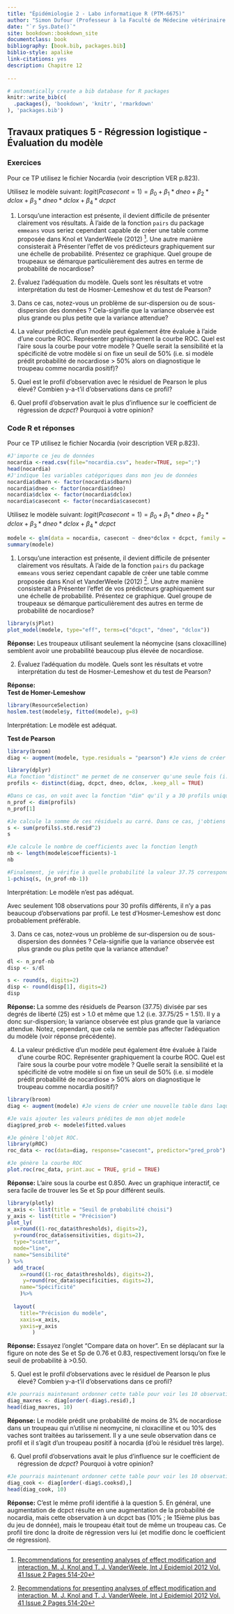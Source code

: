 ```yaml
---
title: "Épidémiologie 2 - Labo informatique R (PTM-6675)"
author: "Simon Dufour (Professeur à la Faculté de Médecine vétérinaire de l'Université de Montréal)"
date: "`r Sys.Date()`"
site: bookdown::bookdown_site
documentclass: book
bibliography: [book.bib, packages.bib]
biblio-style: apalike
link-citations: yes
description: Chapitre 12
 
---
```



```r
# automatically create a bib database for R packages
knitr::write_bib(c(
  .packages(), 'bookdown', 'knitr', 'rmarkdown'
), 'packages.bib')
```


## Travaux pratiques 5 - Régression logistique - Évaluation du modèle

### Exercices
Pour ce TP utilisez le fichier Nocardia (voir description VER p.823).   
  
Utilisez le modèle suivant: $logit(Pcasecont=1) = β_0 + β_1*dneo + β_2*dclox + β_3*dneo*dclox + β_4*dcpct$
  
1. Lorsqu’une interaction est présente, il devient difficile de présenter clairement vos résultats. À l’aide de la fonction `pairs` du package `emmeans` vous seriez cependant capable de créer une table comme proposée dans Knol et VanderWeele (2012) [^5]. Une autre manière consisterait à Présenter l’effet de vos prédicteurs graphiquement sur une échelle de probabilité. Présentez ce graphique. Quel groupe de troupeaux se démarque particulièrement des autres en terme de probabilité de nocardiose?
  
[^5]: [Recommendations for presenting analyses of effect modification and interaction. M. J. Knol and T. J. VanderWeele, Int J Epidemiol 2012 Vol. 41 Issue 2 Pages 514-20](https://pubmed.ncbi.nlm.nih.gov/22253321/)    
  
2. Évaluez l’adéquation du modèle. Quels sont les résultats et votre interprétation du test de Hosmer-Lemeshow et du test de Pearson?  
  
3. Dans ce cas, notez-vous un problème de sur-dispersion ou de sous-dispersion des données ? Cela-signifie que la variance observée est plus grande ou plus petite que la variance attendue?  
  
4. La valeur prédictive d’un modèle peut également être évaluée à l’aide d’une courbe ROC. Représenter graphiquement la courbe ROC. Quel est l’aire sous la courbe pour votre modèle ? Quelle serait la sensibilité et la spécificité de votre modèle si on fixe un seuil de 50% (i.e. si modèle prédit probabilité de nocardiose > 50% alors on diagnostique le troupeau comme nocardia positif)? 
  
5. Quel est le profil d’observation avec le résiduel de Pearson le plus élevé? Combien y-a-t’il d’observations dans ce profil?
  
6. Quel profil d’observation avait le plus d’influence sur le coefficient de régression de *dcpct*? Pourquoi à votre opinion?
   

### Code R et réponses
Pour ce TP utilisez le fichier Nocardia (voir description VER p.823).   
```r
#J'importe ce jeu de données
nocardia <-read.csv(file="nocardia.csv", header=TRUE, sep=";")
head(nocardia)
#J'indique les variables catégoriques dans mon jeu de données
nocardia$dbarn <- factor(nocardia$dbarn) 
nocardia$dneo <- factor(nocardia$dneo) 
nocardia$dclox <- factor(nocardia$dclox) 
nocardia$casecont <- factor(nocardia$casecont) 
```
  
Utilisez le modèle suivant: $logit(Pcasecont=1) = β_0 + β_1*dneo + β_2*dclox + β_3*dneo*dclox + β_4*dcpct$
```r
modele <- glm(data = nocardia, casecont ~ dneo*dclox + dcpct, family = binomial)
summary(modele)
```

  
1. Lorsqu’une interaction est présente, il devient difficile de présenter clairement vos résultats. À l’aide de la fonction `pairs` du package `emmeans` vous seriez cependant capable de créer une table comme proposée dans Knol et VanderWeele (2012) [^5]. Une autre manière consisterait à Présenter l’effet de vos prédicteurs graphiquement sur une échelle de probabilité. Présentez ce graphique. Quel groupe de troupeaux se démarque particulièrement des autres en terme de probabilité de nocardiose?
  
```r
library(sjPlot)
plot_model(modele, type="eff", terms=c("dcpct", "dneo", "dclox"))
```
  
**Réponse:** Les troupeaux utilisant seulement la néomycine (sans cloxacilline) semblent avoir une probabilité beaucoup
plus élevée de nocardiose.  
  
2. Évaluez l’adéquation du modèle. Quels sont les résultats et votre interprétation du test de Hosmer-Lemeshow et du test de Pearson?  
  
**Réponse:**    
**Test de Homer-Lemeshow**
```r
library(ResourceSelection)
hoslem.test(modele$y, fitted(modele), g=8)

```
  
Interprétation: Le modèle est adéquat.  
  
**Test de Pearson**
```r
library(broom)
diag <- augment(modele, type.residuals = "pearson") #Je viens de créer une nouvelle table avec les résiduels, etc. 

library(dplyr)
#La fonction "distinct" me permet de ne conserver qu'une seule fois (i.e., une seule ligne) les valeurs prédites qui se répètent.   
profils <- distinct(diag, dcpct, dneo, dclox, .keep_all = TRUE)

#Dans ce cas, on voit avec la fonction "dim" qu'il y a 30 profils uniques.
n_prof <- dim(profils)
n_prof[1]

#Je calcule la somme de ces résiduels au carré. Dans ce cas, j'obtiens 37.75
s <- sum(profils$.std.resid^2)
s

#Je calcule le nombre de coefficients avec la fonction length
nb <- length(modele$coefficients)-1
nb

#Finalement, je vérifie à quelle probabilité la valeur 37.75 correspond dans une distribution de chi-carré avec 25 degrés de liberté (30 profils - 5 coefficients).
1-pchisq(s, (n_prof-nb-1))

```
Interprétation: Le modèle n'est pas adéquat.  
  
Avec seulement 108 observations pour 30 profils différents, il n’y a pas beaucoup
d’observations par profil. Le test d’Hosmer-Lemeshow est donc probablement préférable.
  
3. Dans ce cas, notez-vous un problème de sur-dispersion ou de sous-dispersion des données ? Cela-signifie que la variance observée est plus grande ou plus petite que la variance attendue?  
```r
dl <- n_prof-nb
disp <- s/dl
```
```r
s <- round(s, digits=2)
disp <- round(disp[1], digits=2)
disp
```
  
**Réponse: ** La somme des résiduels de Pearson (37.75) divisée par ses degrés de liberté (25) est > 1.0 et même que 1.2 (i.e. 37.75/25 = 1.51). Il y a donc sur-dispersion; la variance observée est plus grande que la variance attendue. Notez, cependant, que cela ne semble pas affecter l’adéquation du modèle (voir réponse précédente).  
  
4. La valeur prédictive d’un modèle peut également être évaluée à l’aide d’une courbe ROC. Représenter graphiquement la courbe ROC. Quel est l’aire sous la courbe pour votre modèle ? Quelle serait la sensibilité et la spécificité de votre modèle si on fixe un seuil de 50% (i.e. si modèle prédit probabilité de nocardiose > 50% alors on diagnostique le troupeau comme nocardia positif)? 
  
```r
library(broom)
diag <- augment(modele) #Je viens de créer une nouvelle table dans laquelle les résiduels, distance de cook, etc se trouvent maintenant

#Je vais ajouter les valeurs prédites de mon objet modele
diag$pred_prob <- modele$fitted.values

#Je génère l'objet ROC.
library(pROC)
roc_data <- roc(data=diag, response="casecont", predictor="pred_prob")

#Je génère la courbe ROC
plot.roc(roc_data, print.auc = TRUE, grid = TRUE)
```
  
**Réponse:** L’aire sous la courbe est 0.850. Avec un graphique interactif, ce sera facile de trouver les Se et Sp pour différent seuils. 
  
```r
library(plotly)
x_axis <- list(title = "Seuil de probabilité choisi")
y_axis <- list(title = "Précision")
plot_ly(
  x=round((1-roc_data$thresholds), digits=2),
  y=round(roc_data$sensitivities, digits=2),
  type="scatter",
  mode="line",
  name="Sensibilité"
) %>%
  add_trace(
    x=round((1-roc_data$thresholds), digits=2),
     y=round(roc_data$specificities, digits=2),
    name="Spécificité"
    )%>%
  
  layout(
    title="Précision du modèle",
    xaxis=x_axis,
    yaxis=y_axis
        )

```
   
**Réponse:** Essayez l'onglet "Compare data on hover". En se déplacant sur la figure on note des Se et Sp de 0.76 et 0.83, respectivement lorsqu'on fixe le seuil de probabilité à >0.50.
  
5. Quel est le profil d’observations avec le résiduel de Pearson le plus élevé? Combien y-a-t’il d’observations dans ce profil?
```r
#Je pourrais maintenant ordonner cette table pour voir les 10 observations avec les résiduels les plus larges
diag_maxres <- diag[order(-diag$.resid),]
head(diag_maxres, 10)
```
  
**Réponse:** Le modèle prédit une probabilité de moins de 3% de nocardiose dans un troupeau qui n’utilise ni neomycine, ni cloxacilline et ou 10% des vaches sont traitées au tarissement. Il y a une seule observation dans ce profil et il s’agit d’un troupeau positif à nocardia (d’où le résiduel très large).  
  
6. Quel profil d’observations avait le plus d’influence sur le coefficient de régression de *dcpct*? Pourquoi à votre opinion?  
  
```r
#Je pourrais maintenant ordonner cette table pour voir les 10 observations avec les leviers les plus larges
diag_cook <- diag[order(-diag$.cooksd),]
head(diag_cook, 10)
```
  
**Réponse:** C'est le même profil identifié à la question 5. En général, une augmentation de dcpct résulte en une augmentation de la probabilité de nocardia, mais cette observation à un dcpct bas (10% ; le 15ième plus bas du jeu de donnée), mais le troupeau était tout de même un troupeau cas. Ce profil tire donc la droite de régression vers lui (et modifie donc le coefficient de régression).
  
